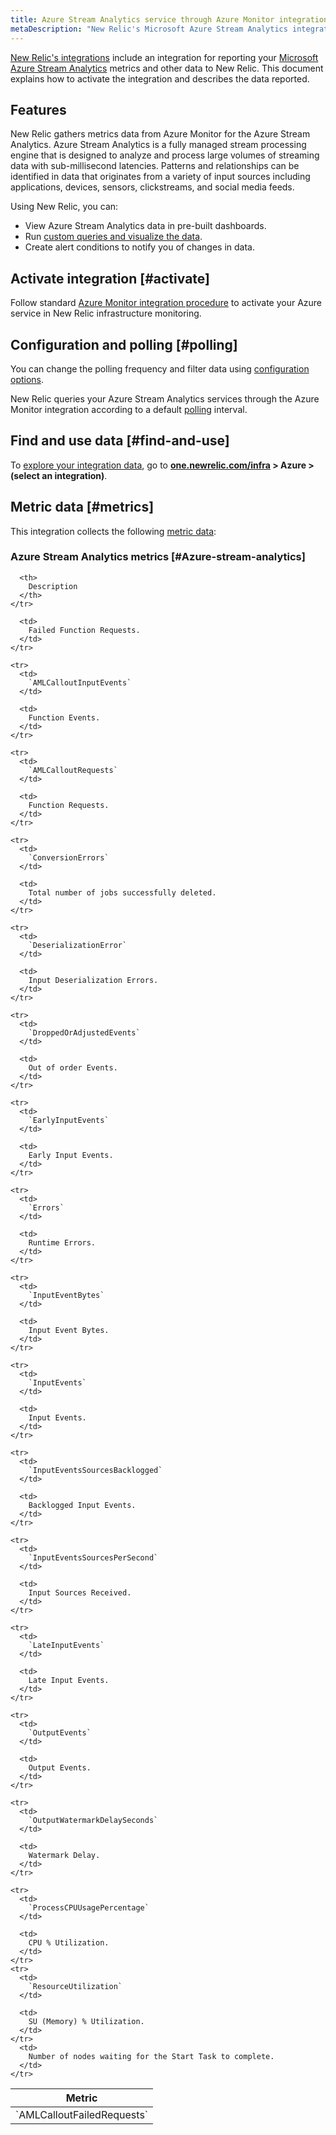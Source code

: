 ```yaml
---
title: Azure Stream Analytics service through Azure Monitor integration
metaDescription: "New Relic's Microsoft Azure Stream Analytics integration: what data it reports and how to enable it."
---
```


[New Relic's integrations](/docs/infrastructure/integrations-getting-started/getting-started/introduction-infrastructure-integrations) include  an integration for reporting your [Microsoft Azure Stream Analytics](https://azure.microsoft.com/en-us/products/stream-Analytics) metrics and other data to New Relic. This document explains how to activate the integration and describes the data reported.

## Features

New Relic gathers metrics data from Azure Monitor for the Azure Stream Analytics. Azure Stream Analytics is a fully managed stream processing engine that is designed to analyze and process large volumes of streaming data with sub-millisecond latencies. Patterns and relationships can be identified in data that originates from a variety of input sources including applications, devices, sensors, clickstreams, and social media feeds.

Using New Relic, you can:

* View Azure Stream Analytics data in pre-built dashboards.
* Run [custom queries and visualize the data](/docs/infrastructure/integrations-getting-started/getting-started/use-integration-data-new-relic-insights).
* Create alert conditions to notify you of changes in data.

## Activate integration [#activate]

Follow standard [Azure Monitor integration procedure](/docs/infrastructure/microsoft-azure-integrations/azure-integrations-list/azure-monitor) to activate your Azure service in New Relic infrastructure monitoring.

## Configuration and polling [#polling]

You can change the polling frequency and filter data using [configuration options](/docs/infrastructure/microsoft-azure-integrations/azure-integrations-list/azure-monitor/#settings).

New Relic queries your Azure Stream Analytics services through the Azure Monitor integration according to a default [polling](/docs/infrastructure/microsoft-azure-integrations/azure-integrations-list/azure-monitor/#settings) interval.

## Find and use data [#find-and-use]

To [explore your integration data](/docs/infrastructure/integrations/find-use-infrastructure-integration-data), go to **[one.newrelic.com/infra](https://one.newrelic.com/infra) > Azure > (select an integration)**.

## Metric data [#metrics]

This integration collects the following [metric data](/docs/infrastructure/integrations-getting-started/getting-started/understand-integration-data-data-types#metric):

### Azure Stream Analytics metrics [#Azure-stream-analytics]

<table>
  <thead>
    <tr>
      <th style={{ width: "300px" }}>
        Metric
      </th>

      <th>
        Description
      </th>
    </tr>
  </thead>

  <tbody>
    <tr>
      <td>
        `AMLCalloutFailedRequests`
      </td>

      <td>
        Failed Function Requests.
      </td>
    </tr>

    <tr>
      <td>
        `AMLCalloutInputEvents`
      </td>

      <td>
        Function Events.
      </td>
    </tr>

    <tr>
      <td>
        `AMLCalloutRequests`
      </td>

      <td>
        Function Requests.
      </td>
    </tr>

    <tr>
      <td>
        `ConversionErrors`
      </td>

      <td>
        Total number of jobs successfully deleted.
      </td>
    </tr>

    <tr>
      <td>
        `DeserializationError`
      </td>

      <td>
        Input Deserialization Errors.
      </td>
    </tr>

    <tr>
      <td>
        `DroppedOrAdjustedEvents`
      </td>

      <td>
        Out of order Events.
      </td>
    </tr>

    <tr>
      <td>
        `EarlyInputEvents`
      </td>

      <td>
        Early Input Events.
      </td>
    </tr>

    <tr>
      <td>
        `Errors`
      </td>

      <td>
        Runtime Errors.
      </td>
    </tr>

    <tr>
      <td>
        `InputEventBytes`
      </td>

      <td>
        Input Event Bytes.
      </td>
    </tr>

    <tr>
      <td>
        `InputEvents`
      </td>

      <td>
        Input Events.
      </td>
    </tr>

    <tr>
      <td>
        `InputEventsSourcesBacklogged`
      </td>

      <td>
        Backlogged Input Events.
      </td>
    </tr>

    <tr>
      <td>
        `InputEventsSourcesPerSecond`
      </td>

      <td>
        Input Sources Received.
      </td>
    </tr>

    <tr>
      <td>
        `LateInputEvents`
      </td>

      <td>
        Late Input Events.
      </td>
    </tr>

    <tr>
      <td>
        `OutputEvents`
      </td>

      <td>
        Output Events.
      </td>
    </tr>

    <tr>
      <td>
        `OutputWatermarkDelaySeconds`
      </td>

      <td>
        Watermark Delay.
      </td>
    </tr>

    <tr>
      <td>
        `ProcessCPUUsagePercentage`
      </td>

      <td>
        CPU % Utilization.
      </td>
    </tr>
    <tr>
      <td>
        `ResourceUtilization`
      </td>

      <td>
        SU (Memory) % Utilization.
      </td>
    </tr>
      <td>
        Number of nodes waiting for the Start Task to complete.
      </td>
    </tr>
  </tbody>
</table>
